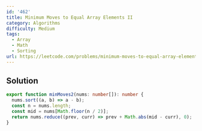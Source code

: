 ```yaml
---
id: '462'
title: Minimum Moves to Equal Array Elements II
category: Algorithms
difficulty: Medium
tags:
  - Array
  - Math
  - Sorting
url: https://leetcode.com/problems/minimum-moves-to-equal-array-elements-ii
---
```


## Solution

```typescript showLineNumbers
export function minMoves2(nums: number[]): number {
  nums.sort((a, b) => a - b);
  const n = nums.length;
  const mid = nums[Math.floor(n / 2)];
  return nums.reduce((prev, curr) => prev + Math.abs(mid - curr), 0);
}
```
